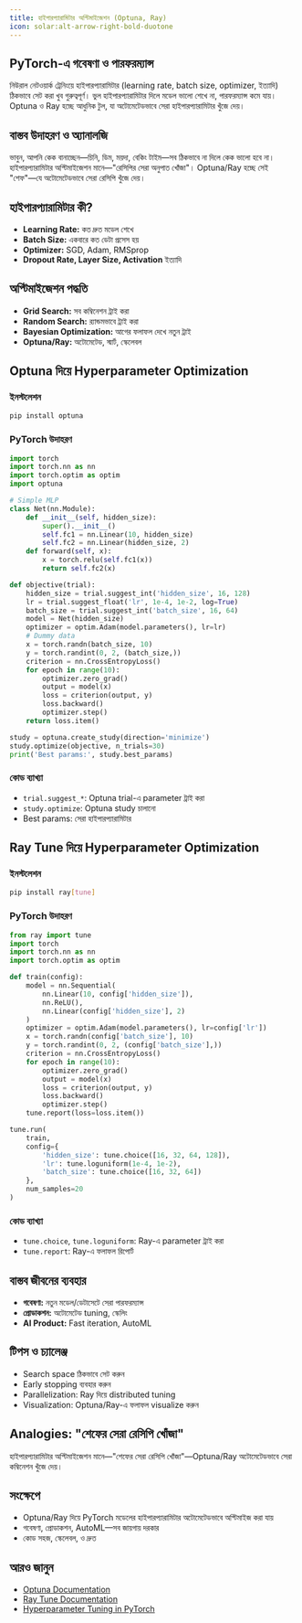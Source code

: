 ```yaml
---
title: হাইপারপ্যারামিটার অপ্টিমাইজেশন (Optuna, Ray)
icon: solar:alt-arrow-right-bold-duotone
---
```


## PyTorch-এ গবেষণা ও পারফরম্যান্স

নিউরাল নেটওয়ার্ক ট্রেনিংয়ে হাইপারপ্যারামিটার (learning rate, batch size, optimizer, ইত্যাদি) ঠিকভাবে সেট করা খুব গুরুত্বপূর্ণ। ভুল হাইপারপ্যারামিটার দিলে মডেল ভালো শেখে না, পারফরম্যান্স কমে যায়। Optuna ও Ray হচ্ছে আধুনিক টুল, যা অটোমেটেডভাবে সেরা হাইপারপ্যারামিটার খুঁজে দেয়।

## বাস্তব উদাহরণ ও অ্যানালজি

ভাবুন, আপনি কেক বানাচ্ছেন—চিনি, ডিম, ময়দা, বেকিং টাইম—সব ঠিকভাবে না দিলে কেক ভালো হবে না। হাইপারপ্যারামিটার অপ্টিমাইজেশন মানে—"রেসিপির সেরা অনুপাত খোঁজা"। Optuna/Ray হচ্ছে সেই "শেফ"—যে অটোমেটেডভাবে সেরা রেসিপি খুঁজে দেয়।

## হাইপারপ্যারামিটার কী?
- **Learning Rate:** কত দ্রুত মডেল শেখে
- **Batch Size:** একবারে কত ডেটা প্রসেস হয়
- **Optimizer:** SGD, Adam, RMSprop
- **Dropout Rate, Layer Size, Activation** ইত্যাদি

## অপ্টিমাইজেশন পদ্ধতি
- **Grid Search:** সব কম্বিনেশন ট্রাই করা
- **Random Search:** র‍্যান্ডমভাবে ট্রাই করা
- **Bayesian Optimization:** আগের ফলাফল দেখে নতুন ট্রাই
- **Optuna/Ray:** অটোমেটেড, স্মার্ট, স্কেলেবল

## Optuna দিয়ে Hyperparameter Optimization

### ইনস্টলেশন
```bash
pip install optuna
```

### PyTorch উদাহরণ
```python
import torch
import torch.nn as nn
import torch.optim as optim
import optuna

# Simple MLP
class Net(nn.Module):
    def __init__(self, hidden_size):
        super().__init__()
        self.fc1 = nn.Linear(10, hidden_size)
        self.fc2 = nn.Linear(hidden_size, 2)
    def forward(self, x):
        x = torch.relu(self.fc1(x))
        return self.fc2(x)

def objective(trial):
    hidden_size = trial.suggest_int('hidden_size', 16, 128)
    lr = trial.suggest_float('lr', 1e-4, 1e-2, log=True)
    batch_size = trial.suggest_int('batch_size', 16, 64)
    model = Net(hidden_size)
    optimizer = optim.Adam(model.parameters(), lr=lr)
    # Dummy data
    x = torch.randn(batch_size, 10)
    y = torch.randint(0, 2, (batch_size,))
    criterion = nn.CrossEntropyLoss()
    for epoch in range(10):
        optimizer.zero_grad()
        output = model(x)
        loss = criterion(output, y)
        loss.backward()
        optimizer.step()
    return loss.item()

study = optuna.create_study(direction='minimize')
study.optimize(objective, n_trials=30)
print('Best params:', study.best_params)
```

### কোড ব্যাখ্যা
- `trial.suggest_*`: Optuna trial-এ parameter ট্রাই করা
- `study.optimize`: Optuna study চালানো
- Best params: সেরা হাইপারপ্যারামিটার

## Ray Tune দিয়ে Hyperparameter Optimization

### ইনস্টলেশন
```bash
pip install ray[tune]
```

### PyTorch উদাহরণ
```python
from ray import tune
import torch
import torch.nn as nn
import torch.optim as optim

def train(config):
    model = nn.Sequential(
        nn.Linear(10, config['hidden_size']),
        nn.ReLU(),
        nn.Linear(config['hidden_size'], 2)
    )
    optimizer = optim.Adam(model.parameters(), lr=config['lr'])
    x = torch.randn(config['batch_size'], 10)
    y = torch.randint(0, 2, (config['batch_size'],))
    criterion = nn.CrossEntropyLoss()
    for epoch in range(10):
        optimizer.zero_grad()
        output = model(x)
        loss = criterion(output, y)
        loss.backward()
        optimizer.step()
    tune.report(loss=loss.item())

tune.run(
    train,
    config={
        'hidden_size': tune.choice([16, 32, 64, 128]),
        'lr': tune.loguniform(1e-4, 1e-2),
        'batch_size': tune.choice([16, 32, 64])
    },
    num_samples=20
)
```

### কোড ব্যাখ্যা
- `tune.choice`, `tune.loguniform`: Ray-এ parameter ট্রাই করা
- `tune.report`: Ray-এ ফলাফল রিপোর্ট

## বাস্তব জীবনের ব্যবহার
- **গবেষণা:** নতুন মডেল/ডেটাসেটে সেরা পারফরম্যান্স
- **প্রোডাকশন:** অটোমেটেড tuning, স্কেলিং
- **AI Product:** Fast iteration, AutoML

## টিপস ও চ্যালেঞ্জ
- Search space ঠিকভাবে সেট করুন
- Early stopping ব্যবহার করুন
- Parallelization: Ray দিয়ে distributed tuning
- Visualization: Optuna/Ray-এ ফলাফল visualize করুন

## Analogies: "শেফের সেরা রেসিপি খোঁজা"

হাইপারপ্যারামিটার অপ্টিমাইজেশন মানে—"শেফের সেরা রেসিপি খোঁজা"—Optuna/Ray অটোমেটেডভাবে সেরা কম্বিনেশন খুঁজে দেয়।

## সংক্ষেপে
- Optuna/Ray দিয়ে PyTorch মডেলের হাইপারপ্যারামিটার অটোমেটেডভাবে অপ্টিমাইজ করা যায়
- গবেষণা, প্রোডাকশন, AutoML—সব জায়গায় দরকার
- কোড সহজ, স্কেলেবল, ও দ্রুত

## আরও জানুন
- [Optuna Documentation](https://optuna.org/)
- [Ray Tune Documentation](https://docs.ray.io/en/latest/tune/index.html)
- [Hyperparameter Tuning in PyTorch](https://pytorch.org/tutorials/beginner/hyperparameter_tuning_tutorial.html)
